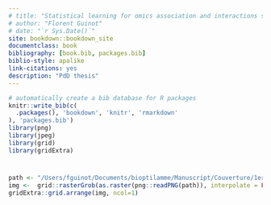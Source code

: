 ```yaml
--- 
# title: "Statistical learning for omics association and interactions studies based on blockwise feature compression"
# author: "Florent Guinot"
# date: "`r Sys.Date()`"
site: bookdown::bookdown_site
documentclass: book
bibliography: [book.bib, packages.bib]
biblio-style: apalike
link-citations: yes
description: "PdD thesis"
---
```


```r
# automatically create a bib database for R packages
knitr::write_bib(c(
  .packages(), 'bookdown', 'knitr', 'rmarkdown'
), 'packages.bib')
library(png)
library(jpeg)
library(grid)
library(gridExtra)
```

# {.unnumbered}
```r
path <- "/Users/fguinot/Documents/bioptilamme/Manuscript/Couverture/1ere.png"
img <-  grid::rasterGrob(as.raster(png::readPNG(path)), interpolate = FALSE)
gridExtra::grid.arrange(img, ncol=1)
```



